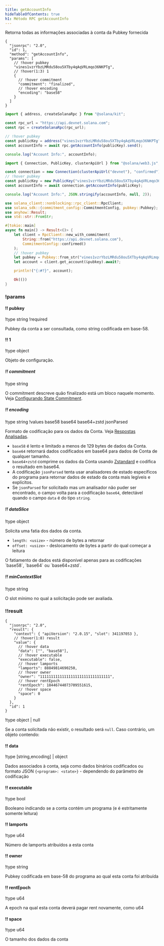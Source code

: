 ```yaml
---
title: getAccountInfo
hideTableOfContents: true
h1: Método RPC getAccountInfo
---
```


Retorna todas as informações associadas à conta da Pubkey fornecida

<APIMethod>

```jsonc !!request curl
{
  "jsonrpc": "2.0",
  "id": 1,
  "method": "getAccountInfo",
  "params": [
    // !hover pubkey
    "vines1vzrYbzLMRdu58ou5XTby4qAqVRLmqo36NKPTg",
    // !hover(1:3) 1
    {
      // !hover commitment
      "commitment": "finalized",
      // !hover encoding
      "encoding": "base58"
    }
  ]
}
```

```ts !!request title="Kit"
import { address, createSolanaRpc } from "@solana/kit";

const rpc_url = "https://api.devnet.solana.com";
const rpc = createSolanaRpc(rpc_url);

// !hover pubkey
const publicKey = address("vines1vzrYbzLMRdu58ou5XTby4qAqVRLmqo36NKPTg");
const accountInfo = await rpc.getAccountInfo(publicKey).send();

console.log("Account Info:", accountInfo);
```

```ts !!request title="web3.js"
import { Connection, PublicKey, clusterApiUrl } from "@solana/web3.js";

const connection = new Connection(clusterApiUrl("devnet"), "confirmed");
// !hover pubkey
const publicKey = new PublicKey("vines1vzrYbzLMRdu58ou5XTby4qAqVRLmqo36NKPTg");
const accountInfo = await connection.getAccountInfo(publicKey);

console.log("Account Info:", JSON.stringify(accountInfo, null, 2));
```

```rs !!request title="Rust"
use solana_client::nonblocking::rpc_client::RpcClient;
use solana_sdk::{commitment_config::CommitmentConfig, pubkey::Pubkey};
use anyhow::Result;
use std::str::FromStr;

#[tokio::main]
async fn main() -> Result<()> {
    let client = RpcClient::new_with_commitment(
        String::from("https://api.devnet.solana.com"),
        CommitmentConfig::confirmed()
    );
    // !hover pubkey
    let pubkey = Pubkey::from_str("vines1vzrYbzLMRdu58ou5XTby4qAqVRLmqo36NKPTg")?;
    let account = client.get_account(&pubkey).await?;

    println!("{:#?}", account);

    Ok(())
}
```

### !params

#### !! pubkey

!type string !required

Pubkey da conta a ser consultada, como string codificada em base-58.

#### !! 1

!type object

Objeto de configuração.

##### !! commitment

!type string

O commitment descreve quão finalizado está um bloco naquele momento. Veja
[Configurando State Commitment](/docs/rpc#configuring-state-commitment).

##### !! encoding

!type string !values base58 base64 base64+zstd jsonParsed

Formato de codificação para os dados da Conta. Veja
[Respostas Analisadas](/docs/rpc#parsed-responses).

- `base58` é lento e limitado a menos de 129 bytes de dados da Conta.
- `base64` retornará dados codificados em base64 para dados de Conta de qualquer
  tamanho.
- `base64+zstd` comprime os dados da Conta usando
  [Zstandard](https://facebook.github.io/zstd/) e codifica o resultado em
  base64.
- A codificação `jsonParsed` tenta usar analisadores de estado específicos do
  programa para retornar dados de estado da conta mais legíveis e explícitos.
- Se `jsonParsed` for solicitado mas um analisador não puder ser encontrado, o
  campo volta para a codificação `base64`, detectável quando o campo `data` é do
  tipo `string`.

##### !! dataSlice

!type object

Solicita uma fatia dos dados da conta.

- `length: <usize>` - número de bytes a retornar
- `offset: <usize>` - deslocamento de bytes a partir do qual começar a leitura

<Callout type="info">
  O fatiamento de dados está disponível apenas para as codificações `base58`,
  `base64` ou `base64+zstd`.
</Callout>

##### !! minContextSlot

!type string

O slot mínimo no qual a solicitação pode ser avaliada.

### !!result

```jsonc !response
{
  "jsonrpc": "2.0",
  "result": {
    "context": { "apiVersion": "2.0.15", "slot": 341197053 },
    // !hover(1:8) result
    "value": {
      // !hover data
      "data": ["", "base58"],
      // !hover executable
      "executable": false,
      // !hover lamports
      "lamports": 88849814690250,
      // !hover owner
      "owner": "11111111111111111111111111111111",
      // !hover rentEpoch
      "rentEpoch": 18446744073709551615,
      // !hover space
      "space": 0
    }
  },
  "id": 1
}
```

!type object | null

Se a conta solicitada não existir, o resultado será `null`. Caso contrário, um
objeto contendo:

#### !! data

!type \[string,encoding\] | object

Dados associados à conta, seja como dados binários codificados ou formato JSON
`{<program>: <state>}` - dependendo do parâmetro de codificação

#### !! executable

!type bool

Booleano indicando se a conta contém um programa (e é estritamente somente
leitura)

#### !! lamports

!type u64

Número de lamports atribuídos a esta conta

#### !! owner

!type string

Pubkey codificada em base-58 do programa ao qual esta conta foi atribuída

#### !! rentEpoch

!type u64

A epoch na qual esta conta deverá pagar rent novamente, como u64

#### !! space

!type u64

O tamanho dos dados da conta

</APIMethod>
